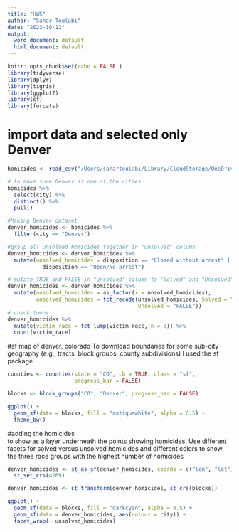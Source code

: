 ```yaml
---
title: "HW5"
author: "Sahar Toulabi"
date: "2023-10-12"
output:
  word_document: default
  html_document: default
---
```


```r
knitr::opts_chunk$set(echo = FALSE )
library(tidyverse)
library(dplyr)
library(tigris)
library(ggplot2)
library(sf)
library(forcats)
```

# **import data  and selected only Denver**

```r
homicides <- read_csv("/Users/sahartoulabi/Library/CloudStorage/OneDrive-Colostate/PostDoc/Classes/R ProgrammingForResearch_2022/Homework/HW5/homicide-data.csv")

# to make sure Denver is one of the cities
homicides %>% 
  select(city) %>% 
  distinct() %>% 
  pull()

#Making Denver dataset 
denver_homicides <- homicides %>% 
  filter(city == "Denver")

#group all unsolved homicides together in "unsolved" column
denver_homicides <- denver_homicides %>% 
  mutate(unsolved_homicides = disposition == "Closed without arrest" | 
           disposition == "Open/No arrest") 

# mutate TRUE and FALSE in "unsolved" column to "Solved" and "Unsolved"
denver_homicides <- denver_homicides %>% 
  mutate(unsolved_homicides = as_factor(x = unsolved_homicides),
         unsolved_homicides = fct_recode(unsolved_homicides, Solved = "TRUE", 
                                         Unsolved = "FALSE"))
# check towns
denver_homicides %>%
  mutate(victim_race = fct_lump(victim_race, n = 3)) %>%
  count(victim_race)
```

#sf map of denver, colorado
To download boundaries for some sub-city geography 
(e.g., tracts, block groups, county subdivisions) I used the sf package

```r
counties <- counties(state = "CO", cb = TRUE, class = "sf", 
                     progress_bar = FALSE)

blocks <- block_groups("CO", "Denver", progress_bar = FALSE)

ggplot() +
  geom_sf(data = blocks, fill = "antiquewhite", alpha = 0.5) +
  theme_bw()

```
#adding the homicides  
to show as a layer underneath the points showing homicides.
Use different facets for solved versus unsolved homicides and different colors to show the three race groups with the highest number of homicides


```r
denver_homicides <- st_as_sf(denver_homicides, coords = c("lon", "lat")) %>% 
  st_set_crs(4269)

denver_homicides <- st_transform(denver_homicides, st_crs(blocks))

ggplot() +
  geom_sf(data = blocks, fill = "darkcyan", alpha = 0.5) +
  geom_sf(data = denver_homicides, aes(colour = city)) + 
  facet_wrap(~ unsolved_homicides) 
  
```


